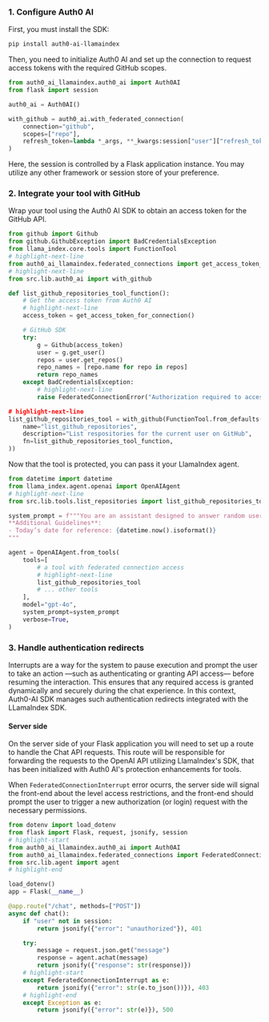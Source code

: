 ### 1. Configure Auth0 AI

First, you must install the SDK:

```bash
pip install auth0-ai-llamaindex
```

Then, you need to initialize Auth0 AI and set up the connection to request access tokens with the required GitHub scopes.

```python ./src/lib/auth0-ai.py
from auth0_ai_llamaindex.auth0_ai import Auth0AI
from flask import session

auth0_ai = Auth0AI()

with_github = auth0_ai.with_federated_connection(
    connection="github",
    scopes=["repo"],
    refresh_token=lambda *_args, **_kwargs:session["user"]["refresh_token"],
)
```
<Info>
Here, the session is controlled by a Flask application instance. You may utilize any other framework or session store of your preference.
</Info>

### 2. Integrate your tool with GitHub

Wrap your tool using the Auth0 AI SDK to obtain an access token for the GitHub API.

```python ./src/lib/tools/list_repositories.py expandable wrap
from github import Github
from github.GithubException import BadCredentialsException
from llama_index.core.tools import FunctionTool
# highlight-next-line
from auth0_ai_llamaindex.federated_connections import get_access_token_for_connection, FederatedConnectionError
# highlight-next-line
from src.lib.auth0_ai import with_github

def list_github_repositories_tool_function():
    # Get the access token from Auth0 AI
    # highlight-next-line
    access_token = get_access_token_for_connection()

    # GitHub SDK
    try:
        g = Github(access_token)
        user = g.get_user()
        repos = user.get_repos()
        repo_names = [repo.name for repo in repos]
        return repo_names
    except BadCredentialsException:
        # highlight-next-line
        raise FederatedConnectionError("Authorization required to access the Federated Connection

# highlight-next-line
list_github_repositories_tool = with_github(FunctionTool.from_defaults(
    name="list_github_repositories",
    description="List respositories for the current user on GitHub",
    fn=list_github_repositories_tool_function,
))
```

Now that the tool is protected, you can pass it your LlamaIndex agent.

```python ./src/lib/agent.ts expandable wrap
from datetime import datetime
from llama_index.agent.openai import OpenAIAgent
# highlight-next-line
from src.lib.tools.list_repositories import list_github_repositories_tool

system_prompt = f"""You are an assistant designed to answer random user's questions.
**Additional Guidelines**:
- Today’s date for reference: {datetime.now().isoformat()}
"""

agent = OpenAIAgent.from_tools(
    tools=[
        # a tool with federated connection access
        # highlight-next-line
        list_github_repositories_tool
        # ... other tools
    ],
    model="gpt-4o",
    system_prompt=system_prompt
    verbose=True,
)
```

### 3. Handle authentication redirects

Interrupts are a way for the system to pause execution and prompt the user to take an action —such as authenticating or granting API access— before resuming the interaction. This ensures that any required access is granted dynamically and securely during the chat experience. In this context, Auth0-AI SDK manages such authentication redirects integrated with the LLamaIndex SDK.

#### Server side

On the server side of your Flask application you will need to set up a route to handle the Chat API requests. This route will be responsible for forwarding the requests to the OpenAI API utilizing LlamaIndex's SDK, that has been initialized with Auth0 AI's protection enhancements for tools.

When `FederatedConnectionInterrupt` error ocurrs, the server side will signal the front-end about the level access restrictions, and the front-end should prompt the user to trigger a new authorization (or login) request with the necessary permissions.


```python ./src/app.py expandable wrap
from dotenv import load_dotenv
from flask import Flask, request, jsonify, session
# highlight-start
from auth0_ai_llamaindex.auth0_ai import Auth0AI
from auth0_ai_llamaindex.federated_connections import FederatedConnectionInterrupt
from src.lib.agent import agent
# highlight-end

load_dotenv()
app = Flask(__name__)

@app.route("/chat", methods=["POST"])
async def chat():
    if "user" not in session:
        return jsonify({"error": "unauthorized"}), 401

    try:
        message = request.json.get("message")
        response = agent.achat(message)
        return jsonify({"response": str(response)})
    # highlight-start
    except FederatedConnectionInterrupt as e:
        return jsonify({"error": str(e.to_json())}), 403
    # highlight-end
    except Exception as e:
        return jsonify({"error": str(e)}), 500
```
